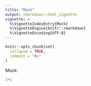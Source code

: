 ```yaml
---
title: "Mock"
output: rmarkdown::html_vignette
vignette: >
  %\VignetteIndexEntry{Mock}
  %\VignetteEngine{knitr::rmarkdown}
  %\VignetteEncoding{UTF-8}
---
```


```r
knitr::opts_chunk$set(
  collapse = TRUE,
  comment = "#>"
)
```

Mock.

```r
1+1
```